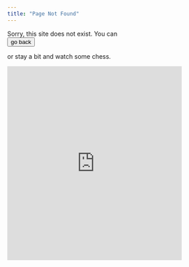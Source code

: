 ```yaml
---
title: "Page Not Found"
---
```


Sorry, this site does not exist. You can <form> <input type="button" value="go back" onclick="history.back()"> </form> or stay a bit and watch some chess.

<iframe src="https://lichess.org/tv/frame?theme=brown&bg=dark" style="width: 400px; height: 444px;" allowtransparency="true" frameborder="0"></iframe>